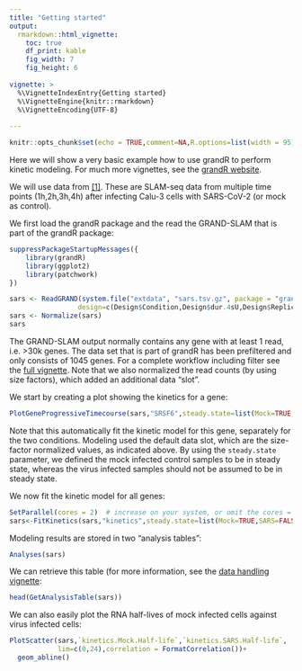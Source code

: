 ```yaml
---
title: "Getting started"
output: 
  rmarkdown::html_vignette:
    toc: true
    df_print: kable
    fig_width: 7
    fig_height: 6
      
vignette: >
  %\VignetteIndexEntry{Getting started}
  %\VignetteEngine{knitr::rmarkdown}
  %\VignetteEncoding{UTF-8}
  
---
```

```r
knitr::opts_chunk$set(echo = TRUE,comment=NA,R.options=list(width = 95))
```

Here we will show a very basic example how to use grandR to perform kinetic modeling. For much more vignettes, see the [grandR website](https://grandr.erhard-lab.de).

We will use data from [[1]](https://www.nature.com/articles/s41586-021-03610-3). These are SLAM-seq data from multiple time points (1h,2h,3h,4h) after infecting Calu-3 cells with SARS-CoV-2 (or mock as control). 

We first load the grandR package and the read the GRAND-SLAM that is part of the grandR package:

```r
suppressPackageStartupMessages({
    library(grandR)
    library(ggplot2)
    library(patchwork)
})

sars <- ReadGRAND(system.file("extdata", "sars.tsv.gz", package = "grandR"),
                 design=c(Design$Condition,Design$dur.4sU,Design$Replicate))
sars <- Normalize(sars)
sars
```

The GRAND-SLAM output normally contains any gene with at least 1 read, i.e. >30k genes. The data set that is part of grandR has been prefiltered and only consists of 1045 genes. For a complete workflow including filter see the [full vignette](https://grandr.erhard-lab.de/articles/web/kinetic-modeling.html). Note that we also normalized the read counts (by using size factors), which added an additional data "slot". 

We start by creating a plot showing the kinetics for a gene:

```r
PlotGeneProgressiveTimecourse(sars,"SRSF6",steady.state=list(Mock=TRUE,SARS=FALSE))
```

Note that this automatically fit the kinetic model for this gene, separately for the two conditions. Modeling used the default data slot, which are the size-factor normalized values, as indicated above. By using the `steady.state` parameter, we defined the mock infected control samples to be in steady state, whereas the virus infected samples should not be assumed to be in steady state.

We now fit the kinetic model for all genes:
```r
SetParallel(cores = 2)  # increase on your system, or omit the cores = 2 for automatic detection
sars<-FitKinetics(sars,"kinetics",steady.state=list(Mock=TRUE,SARS=FALSE))
```

Modeling results are stored in two "analysis tables":

```r
Analyses(sars)
```

We can retrieve this table (for more information, see the [data handling vignette](https://grandr.erhard-lab.de/articles/web/data-matrices-and-analysis-results.html):

```r
head(GetAnalysisTable(sars))
```

We can also easily plot the RNA half-lives of mock infected cells against virus infected cells:

```r
PlotScatter(sars,`kinetics.Mock.Half-life`,`kinetics.SARS.Half-life`,
            lim=c(0,24),correlation = FormatCorrelation())+
  geom_abline()
```
